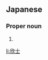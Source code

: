 ==Japanese==
{{ja-kanjitab|きん|じ|yomi=o}}

===Proper noun===
{{ja-pos|proper|きんじ}}

# {{given name|male|lang=ja|sort=きんじ}}

[[li:欣士]]